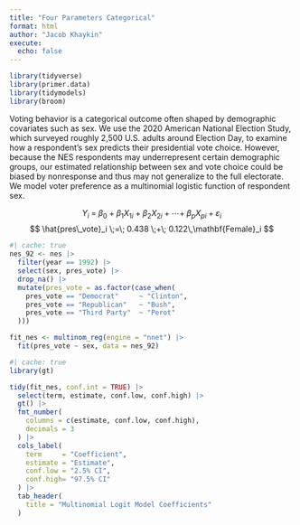 ```yaml
---
title: "Four Parameters Categorical"
format: html
author: "Jacob Khaykin"
execute: 
  echo: false
---
```



```r
library(tidyverse)
library(primer.data)
library(tidymodels)
library(broom)
```



Voting behavior is a categorical outcome often shaped by demographic covariates such as sex. We use the 2020 American National Election Study, which surveyed roughly 2,500 U.S. adults around Election Day, to examine how a respondent’s sex predicts their presidential vote choice. However, because the NES respondents may underrepresent certain demographic groups, our estimated relationship between sex and vote choice could be biased by nonresponse and thus may not generalize to the full electorate. We model voter preference as a multinomial logistic function of respondent sex.



$$
Y_i \;=\; \beta_0 \;+\; \beta_1 X_{1i} \;+\; \beta_2 X_{2i} \;+\;\cdots+\; \beta_p X_{pi} \;+\; \varepsilon_i
$$
$$
\hat{pres\_vote}_i \;=\; 0.438 \;+\; 0.122\,\mathbf{Female}_i
$$

```r
#| cache: true
nes_92 <- nes |> 
  filter(year == 1992) |> 
  select(sex, pres_vote) |> 
  drop_na() |> 
  mutate(pres_vote = as.factor(case_when(
    pres_vote == "Democrat"     ~ "Clinton",
    pres_vote == "Republican"   ~ "Bush",
    pres_vote == "Third Party"  ~ "Perot"
  )))

fit_nes <- multinom_reg(engine = "nnet") |>
  fit(pres_vote ~ sex, data = nes_92)

```

```r
#| cache: true
library(gt)

tidy(fit_nes, conf.int = TRUE) |>
  select(term, estimate, conf.low, conf.high) |>
  gt() |>
  fmt_number(
    columns = c(estimate, conf.low, conf.high),
    decimals = 3
  ) |>
  cols_label(
    term     = "Coefficient",
    estimate = "Estimate",
    conf.low = "2.5% CI",
    conf.high= "97.5% CI"
  ) |>
  tab_header(
    title = "Multinomial Logit Model Coefficients"
  )

```
